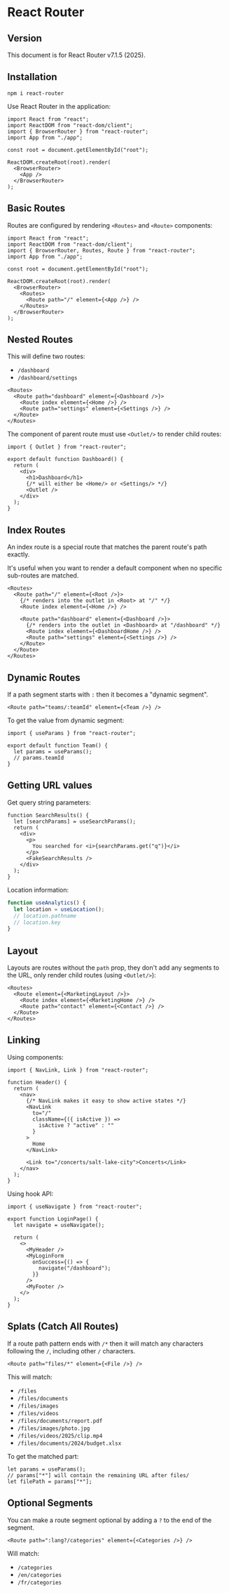 # React Router

## Version

This document is for React Router v7.1.5 (2025).


## Installation

```shell npm2yarn
npm i react-router
```

Use React Router in the application:
```tsx showLineNumbers
import React from "react";
import ReactDOM from "react-dom/client";
import { BrowserRouter } from "react-router";
import App from "./app";

const root = document.getElementById("root");

ReactDOM.createRoot(root).render(
  <BrowserRouter>
    <App />
  </BrowserRouter>
);
```


## Basic Routes

Routes are configured by rendering `<Routes>` and `<Route>` components:

```tsx {10, 11, 12}
import React from "react";
import ReactDOM from "react-dom/client";
import { BrowserRouter, Routes, Route } from "react-router";
import App from "./app";

const root = document.getElementById("root");

ReactDOM.createRoot(root).render(
  <BrowserRouter>
    <Routes>
      <Route path="/" element={<App />} />
    </Routes>
  </BrowserRouter>
);
```


## Nested Routes

This will define two routes:
- `/dashboard`
- `/dashboard/settings`

```tsx {2, 4}
<Routes>
  <Route path="dashboard" element={<Dashboard />}>
    <Route index element={<Home />} />
    <Route path="settings" element={<Settings />} />
  </Route>
</Routes>
```

The component of parent route must use `<Outlet/>` to render child routes:

```tsx {8}
import { Outlet } from "react-router";

export default function Dashboard() {
  return (
    <div>
      <h1>Dashboard</h1>
      {/* will either be <Home/> or <Settings/> */}
      <Outlet />
    </div>
  );
}
```


## Index Routes

An index route is a special route that matches the parent route's path exactly.

It's useful when you want to render a default component when no specific sub-routes are matched.

```tsx {4, 8}
<Routes>
  <Route path="/" element={<Root />}>
    {/* renders into the outlet in <Root> at "/" */}
    <Route index element={<Home />} />

    <Route path="dashboard" element={<Dashboard />}>
      {/* renders into the outlet in <Dashboard> at "/dashboard" */}
      <Route index element={<DashboardHome />} />
      <Route path="settings" element={<Settings />} />
    </Route>
  </Route>
</Routes>
```


## Dynamic Routes

If a path segment starts with `:` then it becomes a "dynamic segment".

```tsx
<Route path="teams/:teamId" element={<Team />} />
```

To get the value from dynamic segment:

```tsx filename="Team.tsx"
import { useParams } from "react-router";

export default function Team() {
  let params = useParams();
  // params.teamId
}
```


## Getting URL values

Get query string parameters:
```tsx
function SearchResults() {
  let [searchParams] = useSearchParams();
  return (
    <div>
      <p>
        You searched for <i>{searchParams.get("q")}</i>
      </p>
      <FakeSearchResults />
    </div>
  );
}
```

Location information:
```ts
function useAnalytics() {
  let location = useLocation();
  // location.pathname
  // location.key
}
```


## Layout

Layouts are routes without the `path` prop, they don't add any segments to the URL, only render child routes (using `<Outlet/>`):

```tsx {2}
<Routes>
  <Route element={<MarketingLayout />}>
    <Route index element={<MarketingHome />} />
    <Route path="contact" element={<Contact />} />
  </Route>
</Routes>
```


## Linking

Using components:
```tsx
import { NavLink, Link } from "react-router";

function Header() {
  return (
    <nav>
      {/* NavLink makes it easy to show active states */}
      <NavLink
        to="/"
        className={({ isActive }) =>
          isActive ? "active" : ""
        }
      >
        Home
      </NavLink>

      <Link to="/concerts/salt-lake-city">Concerts</Link>
    </nav>
  );
}
```


Using hook API:
```tsx
import { useNavigate } from "react-router";

export function LoginPage() {
  let navigate = useNavigate();

  return (
    <>
      <MyHeader />
      <MyLoginForm
        onSuccess={() => {
          navigate("/dashboard");
        }}
      />
      <MyFooter />
    </>
  );
}
```


## Splats (Catch All Routes)

If a route path pattern ends with `/*` then it will match any characters following the `/`, including other `/` characters.

```tsx
<Route path="files/*" element={<File />} />
```

This will match:
- `/files`
- `/files/documents`
- `/files/images`
- `/files/videos`
- `/files/documents/report.pdf`
- `/files/images/photo.jpg`
- `/files/videos/2025/clip.mp4`
- `/files/documents/2024/budget.xlsx`

To get the matched part:
```tsx
let params = useParams();
// params["*"] will contain the remaining URL after files/
let filePath = params["*"];
```


## Optional Segments

You can make a route segment optional by adding a `?` to the end of the segment.

```tsx
<Route path=":lang?/categories" element={<Categories />} />
```

Will match:
- `/categories`
- `/en/categories`
- `/fr/categories`
